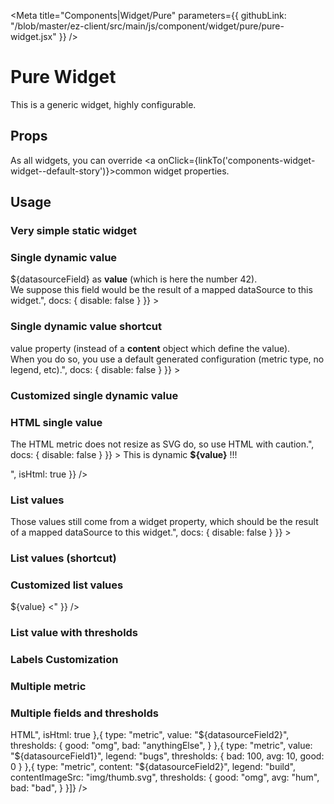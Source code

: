 
<Meta 
  title="Components|Widget/Pure" 
  parameters={{
    githubLink: "/blob/master/ez-client/src/main/js/component/widget/pure/pure-widget.jsx"
  }}
/>

                 
<Anchor storyId="components-widget-pure--default-story" />


# Pure Widget

This is a generic widget, highly configurable.

## Props
 
As all widgets, you can override <a onClick={linkTo('components-widget-widget--default-story')}>common widget 
properties</a>.

<Props of={PureWidget} />

## Usage

### Very simple static widget

<Preview>
  <Story
    decorators={[withKnobs]}
    name="single-value-static"
    parameters={{
      info: "This is one of the simplest widget possible, but here you have a fixed content.",
      docs: {
        disable: false
      }
    }}
  >
    <PureWidget
      title="Title"
      value="This is fixed."
    />
  </Story>
</Preview>


### Single dynamic value

<Preview>
  <Story
    decorators={[withKnobs]}
    name="single-value-dynamic"
    parameters={{
      info: "Here we are directly using the <strong>${datasourceField}</strong> as <strong>value</strong> (which is here the number 42).<br/>We suppose this field would be the result of a mapped dataSource to this widget.",
      docs: {
        disable: false
      }
    }}
  >
    <PureWidget
      title="Value from dateSource"
      layout="mosaic"
      datasourceField={42}
      content={{
        type: "metric",
        value: "${datasourceField}",
        content: "${value}"
      }}
    />
  </Story>
</Preview>

### Single dynamic value shortcut

<Preview>
  <Story
    decorators={[withKnobs]}
    name="single-value-dynamic-shortcut"
    parameters={{
      info: "Same as before but written only with the root <strong>value</strong> property (instead of a <strong>content</strong> object which define the value).<br/>When you do so, you use a default generated configuration (metric type, no legend, etc).",
      docs: {
        disable: false
      }
    }}
  >
    <PureWidget
      title="Value from dateSource"
      layout="mosaic"
      datasourceField="42'"
      value="${datasourceField}"
    />
  </Story>
</Preview>


### Customized single dynamic value

<Preview>
  <Story
    decorators={[withKnobs]}
    name="single-value-dynamic-customized"
    parameters={{
      info: "As the previous widget, but we just customized the display, with the content property.",
      docs: {
        disable: false
      }
    }}
  >
    <PureWidget
      title="Value from dateSource"
      layout="mosaic"
      datasourceField={42}
      value="${datasourceField}"
      content="foo ${value} bar"
    />
  </Story>
</Preview>



### HTML single value

<Preview>
  <Story
    decorators={[withKnobs]}
    name="single-value-html"
    parameters={{
      info: "As the previous widget, but we just customized the display, with the content property.<br/>The HTML metric does not resize as SVG do, so use HTML with caution.",
      docs: {
        disable: false
      }
    }}
  >
    <PureWidget
      title="Value from dateSource"
      layout="mosaic"
      datasourceField="HTML"
      content={{
        value: "${datasourceField}",
        content: "<p>This is dynamic <strong>${value}</strong> !!!</p>",
        isHtml: true
      }}
    />
  </Story>
</Preview>

### List values

<Preview>
  <Story
    name="list-value"
    parameters={{
      info: "We now resolve our value with a JSONPath expression, to get an array of values.<br/>Those values still come from a widget property, which should be the result of a mapped dataSource to this widget.",
      docs: {
        disable: false
      }
    }}
  >
    <PureWidget
      title="List with scalable text"
      layout={{
        type: "mosaic",
        maxItemPerRow: 1,
        enableBreakpoints: false
      }}
      datasourceField={[
        {val: "Name-A"}, {val: "Long-name-B"}, {val: "Very-long-name-C"},
        {val: "System-D"}, {val: "System-E"}
      ]}
      content={{
        type: "metric",
        value: "$.datasourceField[:].val"
      }}
    />
  </Story>
</Preview>


### List values (shortcut)

<Preview>
  <Story
    name="list-value-shortcut"
    parameters={{
      info: "Same as before, but as don't wanna customize display or change the type, we can directly use the root value property (look at the code).",
      docs: {
        disable: false
      }
    }}
  >
    <PureWidget
      title="List with scalable text'"
      layout={{
        type: "mosaic",
        maxItemPerRow: 1,
        enableBreakpoints: false
      }}
      datasourceField1={[
        {val: "Name-A"}, {val: "Long-name-B"}, {val: "Very-long-name-C"},
        {val: "System-D"}, {val: "System-E"}
      ]}
      value="$.datasourceField1[:].val"
    />
  </Story>
</Preview>




### Customized list values

<Preview>
  <Story
    name="list-value-customized"
    parameters={{
      info: "Same as before, but we customize the display of each values.",
      docs: {
        disable: false
      }
    }}
  >
    <PureWidget
      title="List with scalable text"
      layout={{
        type: "mosaic",
        maxItemPerRow: 1,
        enableBreakpoints: false
      }}
      datasourceField={[
        {val: "Name-A"}, {val: "Long-name-B"}, {val: "Very-long-name-C"},
        {val: "System-D"}, {val: "System-E"}
      ]}
      content={{
        type: "metric",
        value: "$.datasourceField[:].val",
        content: "> ${value} <"
      }}
    />
  </Story>
</Preview>



### List value with thresholds

<Preview>
  <Story
    name="list-value-threshold"
    parameters={{
      info: "Here a threshold is defined at the root level, so it applies on each element.",
      docs: {
        disable: false
      }
    }}
  >
    <PureWidget
      title="List with threshold"
      layout={{
        type: "mosaic",
        maxItemPerRow: 1,
        maxTotalItems: 11,
        enableBreakpoints: false,
        reverseItems: true
      }}
      datasourceField1={[
        {val: 999}, {val: 100}, {val: 90}, {val: 80}, {val: 70}, {val: 60},
        {val: 50}, {val: 40}, {val: 30}, {val: 20}, {val: 10}, {val: 0}
      ]}
      content={{
        value: "$.datasourceField1[:].val",
        thresholds: {
          good: 100,
          avg: 50,
          bad: 0
        }
      }}
    />
  </Story>
</Preview>




### Labels Customization

<Preview>
  <Story
    name="any-value-labels"
    parameters={{
      info: "You can add any number of labels on the widget. Those labels can be static text but can also contains variables, revolved with widget props, which can be mapped dataSource properties. When your are using labels, you need to manage overlap yourself by resizing the widget for a better rendering.",
      docs: {
        disable: false
      }
    }}
  >
    <PureWidget
      title="With custom labels"
      layout="mosaic"
      datasourceField1={100}
      datasourceField2="2.42"
      datasourceField3="Dev"
      content={[{
        type: "metric",
        value: "${datasourceField1}"
      }]}
      thresholds={{
        good: 100,
        avg: 50,
        bad: 0
      }}
      labels={[{
        value: "Env: ${datasourceField3}",
        style: {
          position: "absolute",
          right: "10px",
          top: "10px",
          fontSize: "2rem"
        }
      },{
        value: "That is special",
        style: {
          position: "absolute",
          left: "10px",
          top: "40px",
          fontSize: "2rem"
        }
      },{
        value: "Release: ${datasourceField2}",
        style: {
          position: "absolute",
          left: "10px",
          top: "10px",
          fontSize: "2rem"
        }
       },{
         value: "Something centered",
         style: {
           position: "absolute",
           left: "0",
           right: "0",
           bottom: "10px",
           fontSize: "2rem"
         }
       }]}
    />
  </Story>
</Preview>


### Multiple metric

<Preview>
  <Story
    decorators={[withKnobs]}
    name="multiple-metric"
    parameters={{
      info: "We have here a content defined with 4 independent element (have their own " +
       "thresholds definition). This colored example show that thresholds can be applied on number " +
       "but also on string values (strict equal in this case)",
      docs: {
        disable: false
      }
    }}>
    <PureWidget
      title="Multiple image fields"
      layout="mosaic"
      datasourceField1={42}
      datasourceField2="omg"
      datasourceField3="Hello"
      datasourceField4="World"
      content={[{
        contentImageSrc: "img/thumb.svg",
        legend: "${datasourceField1}"
      },{
        contentImageSrc: "img/thumb.svg",
        legend: "${datasourceField2}"
      },{
        contentImageSrc: "img/thumb.svg",
        legend: "${datasourceField3}"
      },{
        contentImageSrc: "img/thumb.svg",
        legend: "${datasourceField4}"
      }]}
    />
  </Story>
</Preview>




### Multiple fields and thresholds

<Preview>
  <Story
    decorators={[withKnobs]}
    name="multiple-fields-thresholds"
    parameters={{
      info: "We have here a content defined with 4 independent element (have their own " +
       "thresholds definition). This colored example show that thresholds can be applied on number " +
       "but also on string values (strict equal in this case)",
      docs: {
        disable: false
      }
    }}>
    <PureWidget
      title="Multiple fields"
      layout="mosaic"
      datasourceField1={42}
      datasourceField2="omg"
      datasourceField3="Hello"
      datasourceField4="World"
      datasourceField5="Yeah !"
      content={[{
        type: "metric",
        value: "<i>HTML</i>",
        isHtml: true
      },{
        type: "metric",
        value: "${datasourceField2}",
        thresholds: {
          good: "omg",
          bad: "anythingElse",
        }
      },{
        type: "metric",
        value: "${datasourceField1}",
        legend: "bugs",
        thresholds: {
          bad: 100,
          avg: 10,
          good: 0
        }
      },{
        type: "metric",
        content: "${datasourceField2}",
        legend: "build",
        contentImageSrc: "img/thumb.svg",
        thresholds: {
          good: "omg",
          avg: "hum",
          bad: "bad",
        }
      }]}
    />
  </Story>
</Preview>











